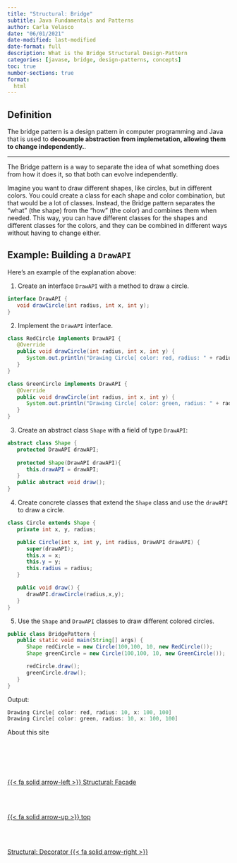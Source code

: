 ```yaml
---
title: "Structural: Bridge"
subtitle: Java Fundamentals and Patterns
author: Carla Velasco
date: "06/01/2021"
date-modified: last-modified
date-format: full
description: What is the Bridge Structural Design-Pattern
categories: [javase, bridge, design-patterns, concepts]
toc: true
number-sections: true
format:
  html
---
```


## Definition

::: {.summary}
The bridge pattern is a design pattern in computer programming and Java that is used to **decoumple abstraction from implemetation, allowing them to change independently.**.
:::

---

The Bridge pattern is a way to separate the idea of what something does from how it does it, so that both can evolve independently.

Imagine you want to draw different shapes, like circles, but in different colors. You could create a class for each shape and color combination, but that would be a lot of classes. Instead, the Bridge pattern separates the "what" (the shape) from the "how" (the color) and combines them when needed. This way, you can have different classes for the shapes and different classes for the colors, and they can be combined in different ways without having to change either.



## Example: Building a ``DrawAPI``

Here's an example of the explanation above:

1. Create an interface ``DrawAPI`` with a method to draw a circle.

``` java 
interface DrawAPI {
   void drawCircle(int radius, int x, int y);
}
```

2. Implement the ``DrawAPI`` interface.

``` java 
class RedCircle implements DrawAPI {
   @Override
   public void drawCircle(int radius, int x, int y) {
      System.out.println("Drawing Circle[ color: red, radius: " + radius + ", x: " + x + ", " + y + "]");
   }
}

class GreenCircle implements DrawAPI {
   @Override
   public void drawCircle(int radius, int x, int y) {
      System.out.println("Drawing Circle[ color: green, radius: " + radius + ", x: " + x + ", " + y + "]");
   }
}

```

3. Create an abstract class ``Shape`` with a field of type ``DrawAPI``:

``` java 
abstract class Shape {
   protected DrawAPI drawAPI;
   
   protected Shape(DrawAPI drawAPI){
      this.drawAPI = drawAPI;
   }
   public abstract void draw();
}
```

4. Create concrete classes that extend the ``Shape`` class and use the ``drawAPI`` to draw a circle.

``` java 
class Circle extends Shape {
   private int x, y, radius;

   public Circle(int x, int y, int radius, DrawAPI drawAPI) {
      super(drawAPI);
      this.x = x;  
      this.y = y;  
      this.radius = radius;
   }

   public void draw() {
      drawAPI.drawCircle(radius,x,y);
   }
}
```

5. Use the ``Shape`` and ``DrawAPI`` classes to draw different colored circles.

``` java 
public class BridgePattern {
   public static void main(String[] args) {
      Shape redCircle = new Circle(100,100, 10, new RedCircle());
      Shape greenCircle = new Circle(100,100, 10, new GreenCircle());

      redCircle.draw();
      greenCircle.draw();
   }
}
```

Output: 
``` java 
Drawing Circle[ color: red, radius: 10, x: 100, 100]
Drawing Circle[ color: green, radius: 10, x: 100, 100]
```

About this site


<!--- navLinks -->
<br><br>
<div class=row>
<br>
<div class='column left previous'>
<br>
[{{< fa solid arrow-left >}} Structural: Facade](/javase/se-pattern-facade.qmd)
<br>
</div>
<br>
<div class='column center'>
<br>
[{{< fa solid arrow-up >}} top](#top)
<br>
</div>
<br>
<div class='column right next'>
<br>
[Structural: Decorator  {{< fa solid arrow-right >}}](/javase/se-pattern-decorator.qmd)
<br>
</div>
<br>
</div>
